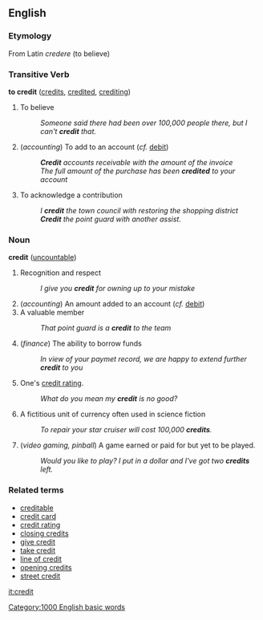 ==English==

=== Etymology ===
From Latin ''credere'' (to believe)

=== Transitive Verb ===
'''to credit''' ([[credits]], [[credited]], [[crediting]])

# To believe
#: ''Someone said there had been over 100,000 people there, but I can't '''credit''' that.''
# (''accounting'') To add to an account (''cf.'' [[debit]])
#: '''''Credit''' accounts receivable with the amount of the invoice''
#: ''The full amount of the purchase has been '''credited''' to your account''
# To acknowledge a contribution
#: ''I '''credit''' the town council with restoring the shopping district''
#: '''''Credit''' the point guard with another assist.''

=== Noun ===
'''credit''' ([[uncountable]])

# Recognition and respect
#: ''I give you '''credit''' for owning up to your mistake''
# (''accounting'') An amount added to an account (''cf.'' [[debit]])
# A valuable member
#: ''That point guard is a '''credit''' to the team''
# (''finance'') The ability to borrow funds
#: ''In view of your paymet record, we are happy to extend further '''credit''' to you''
# One's [[credit rating]].
#: ''What do you mean my '''credit''' is no good?''
# A fictitious unit of currency often used in science fiction
#: ''To repair your star cruiser will cost 100,000 '''credits'''.''
# (''video gaming, pinball'') A game earned or paid for but yet to be played.
#: ''Would you like to play?  I put in a dollar and I've got two '''credits''' left.''

=== Related terms ===
* [[creditable]]
* [[credit card]]
* [[credit rating]]
* [[closing credits]]
* [[give credit]]
* [[take credit]]
* [[line of credit]]
* [[opening credits]]
* [[street credit]]

[[it:credit]]
[[Category:1000 English basic words]]